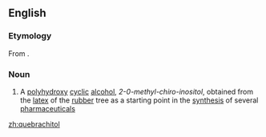 ==English==
{{wikipedia}}

===Etymology===
From {{etyl|es|en}} {{term|quebracho||lang=es}} {{suffix|en||-itol}}.

===Noun===
{{en-noun|-}}

# {{context|organic compound|lang=en}} A [[polyhydroxy]] [[cyclic]] [[alcohol]], ''2-0-methyl-chiro-inositol'', obtained from the [[latex]] of the [[rubber]] tree as a starting point in the [[synthesis]] of several [[pharmaceutical]]s

[[zh:quebrachitol]]